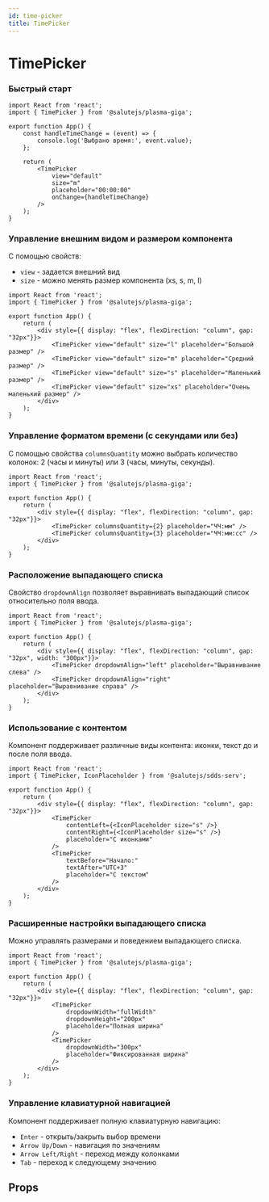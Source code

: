 ```yaml
---
id: time-picker
title: TimePicker
---
```



# TimePicker
<Description name="TimePicker" />

### Быстрый старт

```tsx live
import React from 'react';
import { TimePicker } from '@salutejs/plasma-giga';

export function App() {
    const handleTimeChange = (event) => {
        console.log('Выбрано время:', event.value);
    };

    return (
        <TimePicker
            view="default"
            size="m"
            placeholder="00:00:00"
            onChange={handleTimeChange}
        />
    );
}
```

### Управление внешним видом и размером компонента

С помощью свойств:
- `view` - задается внешний вид
- `size` - можно менять размер компонента (xs, s, m, l)

```tsx live
import React from 'react';
import { TimePicker } from '@salutejs/plasma-giga';

export function App() {
    return (
        <div style={{ display: "flex", flexDirection: "column", gap: "32px"}}>
            <TimePicker view="default" size="l" placeholder="Большой размер" />
            <TimePicker view="default" size="m" placeholder="Средний размер" />
            <TimePicker view="default" size="s" placeholder="Маленький размер" />
            <TimePicker view="default" size="xs" placeholder="Очень маленький размер" />
        </div>
    );
}
```

### Управление форматом времени (с секундами или без)

С помощью свойства `columnsQuantity` можно выбрать количество колонок: 2 (часы и минуты) или 3 (часы, минуты, секунды).

```tsx live
import React from 'react';
import { TimePicker } from '@salutejs/plasma-giga';

export function App() {
    return (
        <div style={{ display: "flex", flexDirection: "column", gap: "32px"}}>
            <TimePicker columnsQuantity={2} placeholder="ЧЧ:мм" />
            <TimePicker columnsQuantity={3} placeholder="ЧЧ:мм:сс" />
        </div>
    );
}
```

### Расположение выпадающего списка

Свойство `dropdownAlign` позволяет выравнивать выпадающий список относительно поля ввода.

```tsx live
import React from 'react';
import { TimePicker } from '@salutejs/plasma-giga';

export function App() {
    return (
        <div style={{ display: "flex", flexDirection: "column", gap: "32px", width: "300px"}}>
            <TimePicker dropdownAlign="left" placeholder="Выравнивание слева" />
            <TimePicker dropdownAlign="right" placeholder="Выравнивание справа" />
        </div>
    );
}
```

### Использование с контентом

Компонент поддерживает различные виды контента: иконки, текст до и после поля ввода.

```tsx live
import React from 'react';
import { TimePicker, IconPlaceholder } from '@salutejs/sdds-serv';

export function App() {
    return (
        <div style={{ display: "flex", flexDirection: "column", gap: "32px"}}>
            <TimePicker 
                contentLeft={<IconPlaceholder size="s" />}
                contentRight={<IconPlaceholder size="s" />}
                placeholder="С иконками"
            />
            <TimePicker 
                textBefore="Начало:"
                textAfter="UTC+3"
                placeholder="С текстом"
            />
        </div>
    );
}
```

### Расширенные настройки выпадающего списка

Можно управлять размерами и поведением выпадающего списка.

```tsx live
import React from 'react';
import { TimePicker } from '@salutejs/plasma-giga';

export function App() {
    return (
        <div style={{ display: "flex", flexDirection: "column", gap: "32px"}}>
            <TimePicker 
                dropdownWidth="fullWidth"
                dropdownHeight="200px"
                placeholder="Полная ширина"
            />
            <TimePicker 
                dropdownWidth="300px"
                placeholder="Фиксированная ширина"
            />
        </div>
    );
}
```

### Управление клавиатурной навигацией

Компонент поддерживает полную клавиатурную навигацию:
- `Enter` - открыть/закрыть выбор времени
- `Arrow Up/Down` - навигация по значениям
- `Arrow Left/Right` - переход между колонками
- `Tab` - переход к следующему значению

## Props

<PropsTable name="TimePicker" />
